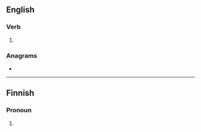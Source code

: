 ==English==

===Verb===
{{head|en|present participle}}

# {{eye dialect of|making|lang=en}}

===Anagrams===
* {{l|en|minke}}

----

==Finnish==

===Pronoun===
{{head|fi|pronoun form}}

# {{fi-form of|suffix=-kin|me|-}}